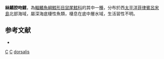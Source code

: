 {{Speciesbox 
| taxon = Coelorinchus dorsalis
| status = DD
| status_system = iucn3.1
| trend = unknow
| authority = [[Gilbert|Gilbert]] & [[Hubbs|Hubbs]], 1920
| synonyms = *''Coelorhynchus dorsalis'', Gilbert & Hubbs, 1920
}}
'''絲鰭腔吻鱈'''，為[[輻鰭魚綱|輻鰭魚綱]][[鱈形目|鱈形目]][[鼠尾鱈科|鼠尾鱈科]]的其中一[[種|種]]，分布於西[[太平洋|太平洋]][[菲律賓|菲律賓]][[呂宋島|呂宋島]]北部海域，屬深海底棲性魚類，棲息在底中層水域，生活習性不明。

==参考文献==
*{{FishBase_species|genus=Coelorinchus|species=dorsalis|year=2015|month=11}}

{{Taxonbar}}

[[Category:1920年描述的鱼类|C]]
[[Category:IUCN红色名录数据缺乏物种|C]]
[[Category:腔吻鱈屬|dorsalis]]